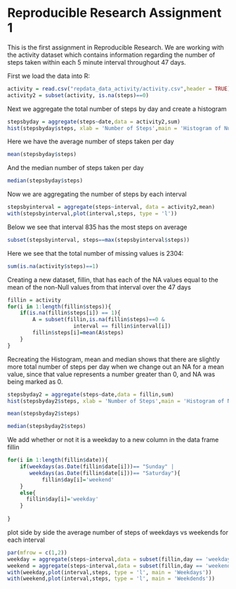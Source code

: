 Reproducible Research Assignment 1
==================================
This is the first assignment in Reproducible Research.  We are working with the activity dataset which contains information regarding the number of steps taken within each 5 minute interval throughout 47 days.

First we load the data into R:
```{r}
activity = read.csv("repdata_data_activity/activity.csv",header = TRUE)
activity2 = subset(activity, is.na(steps)==0)
```


Next we aggregate the total number of steps by day and create a histogram
```{r}
stepsbyday = aggregate(steps~date,data = activity2,sum)
hist(stepsbyday$steps, xlab = 'Number of Steps',main = 'Histogram of Number of Steps by Day')
```

Here we have the average number of steps taken per day
```{r}
mean(stepsbyday$steps)
```

And the median number of steps taken per day
```{r}
median(stepsbyday$steps)
```

Now we are aggregating the number of steps by each interval
```{r}
stepsbyinterval = aggregate(steps~interval, data = activity2,mean)
with(stepsbyinterval,plot(interval,steps, type = 'l'))
```

Below we see that interval 835 has the most steps on average
```{r}
subset(stepsbyinterval, steps==max(stepsbyinterval$steps))
```

Here we see that the total number of missing values is 2304:
```{r}
sum(is.na(activity$steps)==1)
```


Creating a new dataset, fillin, that has each of the NA values equal to the mean of the non-Null values from that interval over the 47 days
```{r}
fillin = activity
for(i in 1:length(fillin$steps)){
    if(is.na(fillin$steps[i]) == 1){
        A = subset(fillin,is.na(fillin$steps)==0 & 
                     interval == fillin$interval[i])
        fillin$steps[i]=mean(A$steps)
    }
}
```

Recreating the Histogram, mean and median shows that there are slightly more total number of steps per day when we change out an NA for a mean value, since that value represents a number greater than 0, and NA was being marked as 0.
```{r}
stepsbyday2 = aggregate(steps~date,data = fillin,sum)
hist(stepsbyday2$steps, xlab = 'Number of Steps',main = 'Histogram of Number of Steps by Day')
```

```{r}
mean(stepsbyday2$steps)
```
```{r}
median(stepsbyday2$steps)
```

We add whether or not it is a weekday to a new column in the data frame fillin
```{r}
for(i in 1:length(fillin$date)){
    if(weekdays(as.Date(fillin$date[i]))== "Sunday" |
       weekdays(as.Date(fillin$date[i]))== "Saturday"){
           fillin$day[i]='weekend'
    }
    else{
      fillin$day[i]='weekday'
    }
  
}
```

plot side by side the average number of steps of weekdays vs weekends for each interval
```{r}
par(mfrow = c(1,2))
weekday = aggregate(steps~interval,data = subset(fillin,day == 'weekday'),mean)
weekend = aggregate(steps~interval,data = subset(fillin,day == 'weekend'),mean)
with(weekday,plot(interval,steps, type = 'l', main = 'Weekdays'))
with(weekend,plot(interval,steps, type = 'l', main = 'Weekdends'))
```